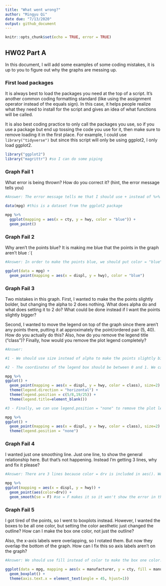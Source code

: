 ---
title: "What went wrong?"
author: "Mingyu Qi"
date due: "7/13/2020"
output: github_document
---

```{r setup, include=TRUE}
knitr::opts_chunk$set(echo = TRUE, error = TRUE)
```

## HW02 Part A

In this document, I will add some examples of some coding mistakes, it is up to you to figure out why the graphs are messing up. 

### First load packages

It is always best to load the packages you need at the top of a script. It's another common coding formatting standard (like using the assignment operator instead of the equals sign). In this case, it helps people realize what they need to install for the script and gives an idea of what functions will be called. 

It is also best coding practice to only call the packages you use, so if you use a package but end up tossing the code you use for it, then make sure to remove loading it in the first place. For example, I could use `library("tidyverse")` but since this script will only be using ggplot2, I only load ggplot2.

```{r load libraries}
library("ggplot2")
library("magrittr") #so I can do some piping
```


### Graph Fail 1

What error is being thrown? How do you correct it? (hint, the error message tells you)

```{r}
#Answer: The error message tells me that I should use + instead of %>% to add geom_point(). 

data(mpg) #this is a dataset from the ggplot2 package

mpg %>% 
  ggplot(mapping = aes(x = cty, y = hwy, color = "blue")) + 
  geom_point()

```

### Graph Fail 2
Why aren't the points blue? It is making me blue that the points in the graph aren't blue :`(
```{r}
#Answer: In order to make the points blue, we should put color = "blue" outside of aes(). 

ggplot(data = mpg) + 
  geom_point(mapping = aes(x = displ, y = hwy), color = "blue")

```



### Graph Fail 3
Two mistakes in this graph. First, I wanted to make the the points slightly bolder, but changing the alpha to 2 does nothing. What does alpha do and what does setting it to 2 do? What could be done instead if I want the points slightly bigger? 

Second, I wanted to move the legend on top of the graph since there aren't any points there, putting it at approximately the point/ordered pair (5, 40). How do you actually do this? Also, how do you remove the legend title ("class")? Finally, how would you remove the plot legend completely?
```{r}
#Answer: 

#1 - We should use size instead of alpha to make the points slightly bigger. Alpha is used to define the transparency and it ranges from 0 to 1. Setting it to 2 makes the points opaque. 

#2 - The coordinates of the legend box should be between 0 and 1. We can use legend.title=element_blank() to remove the legend title. 

mpg %>% 
ggplot() + 
  geom_point(mapping = aes(x = displ, y = hwy, color = class), size=2) + 
  theme(legend.direction = "horizontal") + 
  theme(legend.position = c(5/8,19/25)) +
  theme(legend.title=element_blank())

#3 - Finally, we can use legend.position = "none" to remove the plot legend completely

mpg %>% 
ggplot() + 
  geom_point(mapping = aes(x = displ, y = hwy, color = class), size=2) + 
  theme(legend.position = "none") 

```

### Graph Fail 4
I wanted just one smoothing line. Just one line, to show the general relationship here. But that's not happening. Instead I'm getting 3 lines, why and fix it please?

```{r}
#Answer: There are 3 lines because color = drv is included in aes(). We can fix this by moving it into geom_point(). 

mpg %>% 
ggplot(mapping = aes(x = displ, y = hwy)) + 
  geom_point(aes(color=drv)) + 
  geom_smooth(se = F) #se = F makes it so it won't show the error in the line of fit
```

### Graph Fail 5
I got tired of the points, so I went to boxplots instead. However, I wanted the boxes to be all one color, but setting the color aesthetic just changed the outline? How can I make the box one color, not just the outline? 

Also, the x-axis labels were overlapping, so I rotated them. But now they overlap the bottom of the graph. How can I fix this so axis labels aren't on the graph?


```{r}
#Answer: We should use fill instead of color to make the box one color. We can fix the overlap by setting hjust=1. 

ggplot(data = mpg, mapping = aes(x = manufacturer, y = cty, fill = manufacturer)) + 
  geom_boxplot() + 
  theme(axis.text.x = element_text(angle = 45, hjust=1))
```



